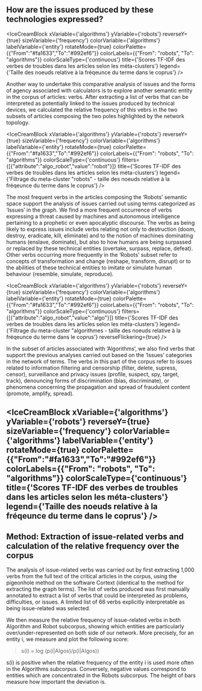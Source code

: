 
## How are the issues produced by these technologies expressed?

<IceCreamBlock 
  xVariable={'algorithms'} 
  yVariable={'robots'} 
  reverseY={true} 
  sizeVariable={'frequency'} 
  colorVariable={'algorithms'} 
  labelVariable={'entity'} 
  rotateMode={true} 
  colorPalette={{"From":"#fa1633","To":"#992ef6"}}
  colorLabels={{"From": "robots", "To": "algorithms"}}
  colorScaleType={'continuous'}
  title={'Scores TF-IDF des verbes de troubles dans les articles selon les méta-clusters'}
  legend={'Taille des noeuds relative à la fréqeunce du terme dans le coprus'}
/>

Another way to undertake this comparative analysis of issues and the forms of agency associated with calculators is to explore another semantic entity in the corpus of articles: verbs. After extracting a list of verbs that can be interpreted as potentially linked to the issues produced by technical devices, we calculated the relative frequency of this vebrs in the two subsets of articles composing the two poles highlighted by the network topology.

<IceCreamBlock 
  xVariable={'algorithms'} 
  yVariable={'robots'} 
  reverseY={true} 
  sizeVariable={'frequency'} 
  colorVariable={'algorithms'} 
  labelVariable={'entity'} 
  rotateMode={true} 
  colorPalette={{"From":"#fa1633","To":"#992ef6"}}
  colorLabels={{"From": "robots", "To": "algorithms"}} 
  colorScaleType={'continuous'} 
  filters={[{"attribute":"algo_robot","value":"robot"}]}
  title={'Scores TF-IDF des verbes de troubles dans les articles selon les méta-clusters'} 
  legend={'Filtrage du meta-cluster "robots" - taille des noeuds relative à la fréqeunce du terme dans le coprus'}
/>

The most frequent verbs in the articles composing the ‘Robots’ semantic space support the analysis of issues carried out using terms categorized as ‘Issues’ in the graph. We find a more frequent occurrence of verbs expressing a threat caused by machines and autonomous intelligence pertaining to a prophetic or even apocalyptic discourse. The verbs as being likely to express issues include verbs relating not only to destruction (doom, destroy, eradicate, kill, eliminate) and to the notion of machines dominating humans (enslave, dominate), but also to how humans are being surpassed or replaced by these technical entities (overtake, surpass, replace, defeat). Other verbs occurring more frequently in the ‘Robots’ subset refer to concepts of transformation and change (reshape, transform, disrupt) or to the abilities of these technical entities to imitate or simulate human behaviour (resemble, simulate, reproduce).

<IceCreamBlock 
  xVariable={'algorithms'} 
  yVariable={'robots'} 
  reverseY={true} 
  sizeVariable={'frequency'} 
  colorVariable={'algorithms'} 
  labelVariable={'entity'} 
  rotateMode={true} 
  colorPalette={{"From":"#fa1633","To":"#992ef6"}}
  colorLabels={{"From": "robots", "To": "algorithms"}} 
  colorScaleType={'continuous'} 
  filters={[{"attribute":"algo_robot","value":"algo"}]} 
  title={'Scores TF-IDF des verbes de troubles dans les articles selon les méta-clusters'} 
  legend={'Filtrage du meta-cluster "algorithmes - taille des noeuds relative à la fréqeunce du terme dans le coprus'}
  reverseFlickering={true}
/>

In the subset of articles associated with ‘Algorithms’, we also find verbs that support the previous analyses carried out based on the ‘Issues’ categories in the network of terms. The verbs in this part of the corpus refer to issues related to information filtering and censorship (filter, delete, supress, censor), surveillance and privacy issues (profile, suspect, spy, target, track), denouncing forms of discrimination (bias, discriminate), or phenomena concerning the propagation and spread of fraudulent content (promote, amplify, spread).

<IceCreamBlock 
  xVariable={'algorithms'} 
  yVariable={'robots'} 
  reverseY={true} 
  sizeVariable={'frequency'} 
  colorVariable={'algorithms'} 
  labelVariable={'entity'} 
  rotateMode={true} 
  colorPalette={{"From":"#fa1633","To":"#992ef6"}}
  colorLabels={{"From": "robots", "To": "algorithms"}} 
  colorScaleType={'continuous'}
  title={'Scores TF-IDF des verbes de troubles dans les articles selon les méta-clusters'}
  legend={'Taille des noeuds relative à la fréqeunce du terme dans le coprus'}
/>
---

## Method: Extraction of issue-related verbs and calculation of the relative frequency over the corpus

The analysis of issue-related verbs was carried out by first extracting 1,000 verbs from the full text of the critical articles in the corpus, using the pigeonhole method on the software Cortext (identical to the method for extracting the graph terms). The list of verbs produced was first manually annotated to extract a list of verbs that could be interpreted as problems, difficulties, or issues. A limited list of 66 verbs explicitly interpretable as being issue-related was selected.

We then measure the relative frequency of issue-related verbs in both Algorithm and Robot subcorpus, showing which entities are particularly over/under-represented on both side of our network. More precisely, for an entity i, we measure and plot the following score:
>s(i) = log (p(i|Algos)/p(i|Algos))

s(i) is positive when the relative frequency of the entity i is used more often in the Algorithms subcorpus. Conversely, negative values correspond to entities which are concentrated in the Robots subcorpus. The height of bars measure how important the deviation is.

